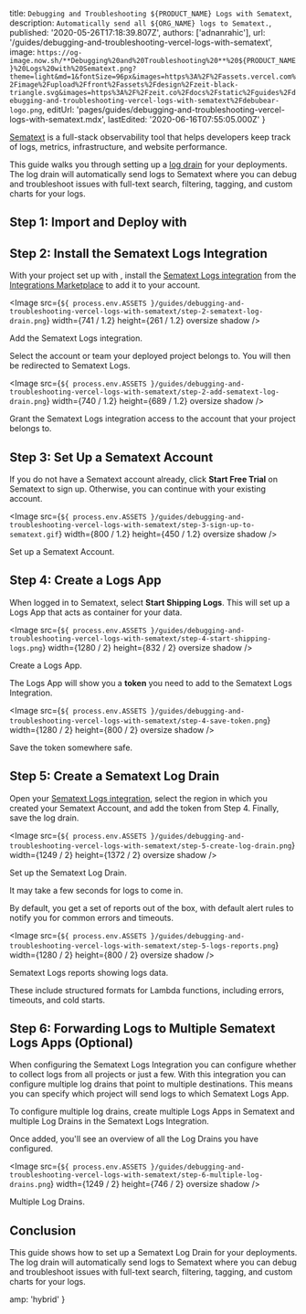 
  title: `Debugging and Troubleshooting ${PRODUCT_NAME} Logs with Sematext`,
  description: `Automatically send all ${ORG_NAME} logs to Sematext.`,
  published: '2020-05-26T17:18:39.807Z',
  authors: ['adnanrahic'],
  url: '/guides/debugging-and-troubleshooting-vercel-logs-with-sematext',
  image: `https://og-image.now.sh/**Debugging%20and%20Troubleshooting%20**%20${PRODUCT_NAME}%20Logs%20with%20Sematext.png?theme=light&md=1&fontSize=96px&images=https%3A%2F%2Fassets.vercel.com%2Fimage%2Fupload%2Ffront%2Fassets%2Fdesign%2Fzeit-black-triangle.svg&images=https%3A%2F%2Fzeit.co%2Fdocs%2Fstatic%2Fguides%2Fdebugging-and-troubleshooting-vercel-logs-with-sematext%2Fdebubear-logo.png`,
  editUrl:
    'pages/guides/debugging-and-troubleshooting-vercel-logs-with-sematext.mdx',
  lastEdited: '2020-06-16T07:55:05.000Z'
}

[Sematext](https://sematext.com/) is a full-stack observability tool that helps developers keep track of logs, metrics, infrastructure, and website performance.

This guide walks you through setting up a [log drain](/blog/log-drains) for your <OrgName /> deployments. The log drain will automatically send logs to Sematext where you can debug and troubleshoot issues with full-text search, filtering, tagging, and custom charts for your <OrgName /> logs.

## Step 1: Import and Deploy with <NameWrapper name={PRODUCT_NAME} />

<DeploySection meta={meta} />

## Step 2: Install the Sematext Logs <NameWrapper name={ORG_NAME} /> Integration

With your project set up with <OrgName />, install the [Sematext Logs integration](/integrations/sematext-log-drain) from the [<OrgName /> Integrations Marketplace](/integrations) to add it to your account.

<Image
  src={`${
    process.env.ASSETS
  }/guides/debugging-and-troubleshooting-vercel-logs-with-sematext/step-2-sematext-log-drain.png`}
  width={741 / 1.2}
  height={261 / 1.2}
  oversize
  shadow
/>
<Caption>
  Add the Sematext Logs integration.
</Caption>

Select the account or team your deployed project belongs to. You will then be redirected to Sematext Logs.

<Image
  src={`${
    process.env.ASSETS
  }/guides/debugging-and-troubleshooting-vercel-logs-with-sematext/step-2-add-sematext-log-drain.png`}
  width={740 / 1.2}
  height={689 / 1.2}
  oversize
  shadow
/>
<Caption>
  Grant the Sematext Logs integration access to the account that your
  project belongs to.
</Caption>

## Step 3: Set Up a Sematext Account

If you do not have a Sematext account already, click **Start Free Trial** on Sematext to sign up. Otherwise, you can continue with your existing account.

<Image
  src={`${
    process.env.ASSETS
  }/guides/debugging-and-troubleshooting-vercel-logs-with-sematext/step-3-sign-up-to-sematext.gif`}
  width={800 / 1.2}
  height={450 / 1.2}
  oversize
  shadow
/>
<Caption>Set up a Sematext Account.</Caption>

## Step 4: Create a Logs App

When logged in to Sematext, select **Start Shipping Logs**. This will set up a Logs App that acts as container for your data.

<Image
  src={`${
    process.env.ASSETS
  }/guides/debugging-and-troubleshooting-vercel-logs-with-sematext/step-4-start-shipping-logs.png`}
  width={1280 / 2}
  height={832 / 2}
  oversize
  shadow
/>
<Caption>Create a Logs App.</Caption>

The Logs App will show you a **token** you need to add to the Sematext Logs <NameWrapper name={ORG_NAME} /> Integration.

<Image
  src={`${
    process.env.ASSETS
  }/guides/debugging-and-troubleshooting-vercel-logs-with-sematext/step-4-save-token.png`}
  width={1280 / 2}
  height={800 / 2}
  oversize
  shadow
/>
<Caption>Save the token somewhere safe.</Caption>

## Step 5: Create a Sematext Log Drain

Open your [Sematext Logs integration](/integrations/sematext-log-drain), select the region in which you created your Sematext Account, and add the token from Step 4. Finally, save the log drain.

<Image
  src={`${
    process.env.ASSETS
  }/guides/debugging-and-troubleshooting-vercel-logs-with-sematext/step-5-create-log-drain.png`}
  width={1249 / 2}
  height={1372 / 2}
  oversize
  shadow
/>
<Caption>Set up the Sematext Log Drain.</Caption>

<Note>It may take a few seconds for logs to come in.</Note>

By default, you get a set of reports out of the box, with default alert rules to notify you for common errors and timeouts.

<Image
  src={`${
    process.env.ASSETS
  }/guides/debugging-and-troubleshooting-vercel-logs-with-sematext/step-5-logs-reports.png`}
  width={1280 / 2}
  height={800 / 2}
  oversize
  shadow
/>
<Caption>Sematext Logs reports showing logs data.</Caption>

These include structured formats for Lambda functions, including errors, timeouts, and cold starts.

## Step 6: Forwarding <NameWrapper name={ORG_NAME} /> Logs to Multiple Sematext Logs Apps (Optional)

When configuring the Sematext Logs <NameWrapper name={ORG_NAME} /> Integration you can configure whether to collect logs from all projects or just a few. With this integration you can configure multiple log drains that point to multiple destinations. This means you can specify which project will send logs to which Sematext Logs App.

To configure multiple log drains, create multiple Logs Apps in Sematext and multiple Log Drains in the Sematext Logs <NameWrapper name={ORG_NAME} /> Integration.

Once added, you'll see an overview of all the Log Drains you have configured.

<Image
  src={`${
    process.env.ASSETS
  }/guides/debugging-and-troubleshooting-vercel-logs-with-sematext/step-6-multiple-log-drains.png`}
  width={1249 / 2}
  height={746 / 2}
  oversize
  shadow
/>
<Caption>Multiple Log Drains.</Caption>

## Conclusion

This guide shows how to set up a Sematext Log Drain for your <OrgName /> deployments. The log drain will automatically send logs to Sematext where you can debug and troubleshoot issues with full-text search, filtering, tagging, and custom charts for your <OrgName /> logs.


  amp: 'hybrid'
}
